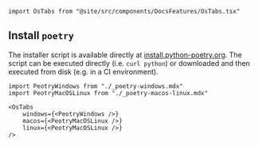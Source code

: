 ```mdx-code-block
import OsTabs from "@site/src/components/DocsFeatures/OsTabs.tsx"
```

## Install `poetry`

The installer script is available directly at [install.python-poetry.org](https://install.python-poetry.org/). The script can be executed directly (i.e. `curl python`) or downloaded and then executed from disk (e.g. in a CI environment).

```mdx-code-block
import PeotryWindows from "./_poetry-windows.mdx"
import PeotryMacOSLinux from "./_poetry-macos-linux.mdx"

<OsTabs
    windows={<PeotryWindows />}
    macos={<PeotryMacOSLinux />}
    linux={<PeotryMacOSLinux />}
/>
```

